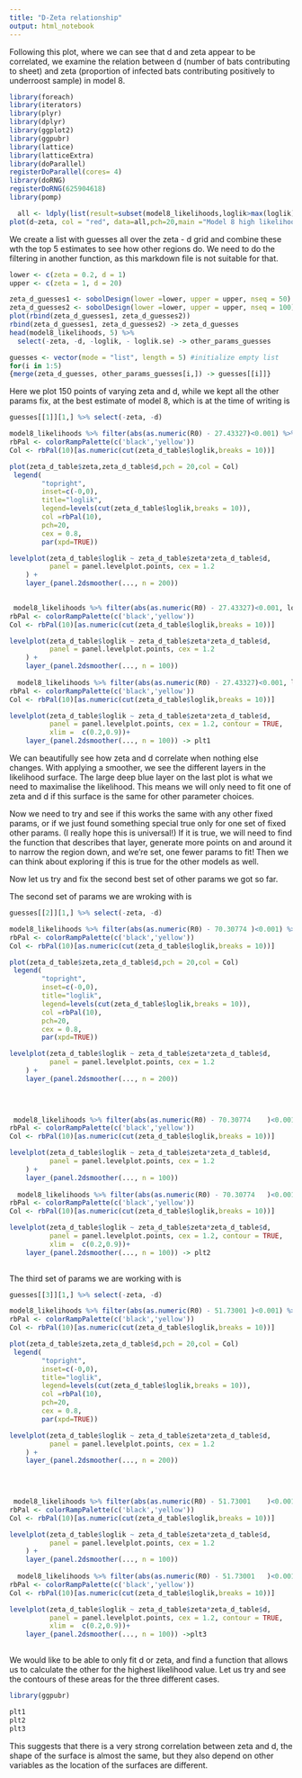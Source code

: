```yaml
---
title: "D-Zeta relationship"
output: html_notebook
---
```

Following this plot, where we can see that d and zeta appear to be correlated, we examine the relation between d (number of bats contributing to sheet) and zeta (proportion of infected bats contributing positively to underroost sample) in model 8. 
```r
library(foreach)
library(iterators)
library(plyr)
library(dplyr)
library(ggplot2)
library(ggpubr)
library(lattice)
library(latticeExtra)
library(doParallel)
registerDoParallel(cores= 4)
library(doRNG)
registerDoRNG(625904618)
library(pomp)

  all <- ldply(list(result=subset(model8_likelihoods,loglik>max(loglik)-20)))
plot(d~zeta, col = "red", data=all,pch=20,main ="Model 8 high likelihood areas" )
``` 
  We create a list with guesses all over the zeta - d grid and combine these wth the top 5 estimates to see how other regions do. We need to do the filtering in another function, as this markdown file is not suitable for that.
```r
lower <- c(zeta = 0.2, d = 1)
upper <- c(zeta = 1, d = 20)

zeta_d_guesses1 <- sobolDesign(lower =lower, upper = upper, nseq = 50)
zeta_d_guesses2 <- sobolDesign(lower =lower, upper = upper, nseq = 100)
plot(rbind(zeta_d_guesses1, zeta_d_guesses2))
rbind(zeta_d_guesses1, zeta_d_guesses2) -> zeta_d_guesses
head(model8_likelihoods, 5) %>%
  select(-zeta, -d, -loglik, - loglik.se) -> other_params_guesses

guesses <- vector(mode = "list", length = 5) #initialize empty list
for(i in 1:5)
{merge(zeta_d_guesses, other_params_guesses[i,]) -> guesses[[i]]}
```
 Here we plot 150 points of varying zeta and d, while we kept all the other params fix, at the best estimate of model 8, which is at the time of writing is
 
```r
guesses[[1]][1,] %>% select(-zeta, -d)
```


```r

model8_likelihoods %>% filter(abs(as.numeric(R0) - 27.43327)<0.001) %>% select(zeta,d, loglik)  -> zeta_d_table
rbPal <- colorRampPalette(c('black','yellow'))
Col <- rbPal(10)[as.numeric(cut(zeta_d_table$loglik,breaks = 10))]

plot(zeta_d_table$zeta,zeta_d_table$d,pch = 20,col = Col) 
 legend(
        "topright",
        inset=c(-0,0),
        title="loglik",
        legend=levels(cut(zeta_d_table$loglik,breaks = 10)),
        col =rbPal(10),
        pch=20,
        cex = 0.8,
        par(xpd=TRUE))

levelplot(zeta_d_table$loglik ~ zeta_d_table$zeta*zeta_d_table$d, 
          panel = panel.levelplot.points, cex = 1.2
    ) + 
    layer_(panel.2dsmoother(..., n = 200))

 
 model8_likelihoods %>% filter(abs(as.numeric(R0) - 27.43327)<0.001, loglik>max(loglik)-100) %>% select(zeta,d, loglik)  -> zeta_d_table
rbPal <- colorRampPalette(c('black','yellow'))
Col <- rbPal(10)[as.numeric(cut(zeta_d_table$loglik,breaks = 10))]

levelplot(zeta_d_table$loglik ~ zeta_d_table$zeta*zeta_d_table$d, 
          panel = panel.levelplot.points, cex = 1.2
    ) + 
    layer_(panel.2dsmoother(..., n = 100))
 
  model8_likelihoods %>% filter(abs(as.numeric(R0) - 27.43327)<0.001, loglik>max(loglik)-50) %>% select(zeta,d, loglik)  -> zeta_d_table
rbPal <- colorRampPalette(c('black','yellow'))
Col <- rbPal(10)[as.numeric(cut(zeta_d_table$loglik,breaks = 10))]

levelplot(zeta_d_table$loglik ~ zeta_d_table$zeta*zeta_d_table$d, 
          panel = panel.levelplot.points, cex = 1.2, contour = TRUE,
          xlim =  c(0.2,0.9))+ 
    layer_(panel.2dsmoother(..., n = 100)) -> plt1
```
  We can beautifully see how zeta and d correlate when nothing else changes. With applying a smoother, we see the different layers in the likelihood surface. The large deep blue layer on the last plot is what we need to maximalise the likelihood. This means we will only need to fit one of zeta and d if this surface is the same for other parameter choices.
  
  Now we need to try and see if this works the same with any other fixed params, or if we just found something special true only for one set of fixed other params. (I really hope this is universal!) If it is true, we will need to find the function that describes that layer, generate more points on and around it to narrow the region down, and we're set, one fewer params to fit!
  Then we can think about exploring if this is true for the other models as well.
    
   Now let us try and fix the second best set of other params we got so far.
   
The second set of params we are wroking with is 
```r
guesses[[2]][1,] %>% select(-zeta, -d)
```

```r

model8_likelihoods %>% filter(abs(as.numeric(R0) - 70.30774	)<0.001) %>% select(zeta,d, loglik)  -> zeta_d_table
rbPal <- colorRampPalette(c('black','yellow'))
Col <- rbPal(10)[as.numeric(cut(zeta_d_table$loglik,breaks = 10))]

plot(zeta_d_table$zeta,zeta_d_table$d,pch = 20,col = Col) 
 legend(
        "topright",
        inset=c(-0,0),
        title="loglik",
        legend=levels(cut(zeta_d_table$loglik,breaks = 10)),
        col =rbPal(10),
        pch=20,
        cex = 0.8,
        par(xpd=TRUE))

levelplot(zeta_d_table$loglik ~ zeta_d_table$zeta*zeta_d_table$d, 
          panel = panel.levelplot.points, cex = 1.2
    ) + 
    layer_(panel.2dsmoother(..., n = 200))


 
 
 model8_likelihoods %>% filter(abs(as.numeric(R0) - 70.30774	)<0.001, loglik>max(loglik)-100) %>% select(zeta,d, loglik)  -> zeta_d_table
rbPal <- colorRampPalette(c('black','yellow'))
Col <- rbPal(10)[as.numeric(cut(zeta_d_table$loglik,breaks = 10))]

levelplot(zeta_d_table$loglik ~ zeta_d_table$zeta*zeta_d_table$d, 
          panel = panel.levelplot.points, cex = 1.2
    ) + 
    layer_(panel.2dsmoother(..., n = 100))
 
  model8_likelihoods %>% filter(abs(as.numeric(R0) - 70.30774	)<0.001, loglik>max(loglik)-50) %>% select(zeta,d, loglik)  -> zeta_d_table
rbPal <- colorRampPalette(c('black','yellow'))
Col <- rbPal(10)[as.numeric(cut(zeta_d_table$loglik,breaks = 10))]

levelplot(zeta_d_table$loglik ~ zeta_d_table$zeta*zeta_d_table$d, 
          panel = panel.levelplot.points, cex = 1.2, contour = TRUE,
          xlim =  c(0.2,0.9))+ 
    layer_(panel.2dsmoother(..., n = 100)) -> plt2
      
```  
 
 The third set of params we are working with is 
```r
guesses[[3]][1,] %>% select(-zeta, -d)
```

```r

model8_likelihoods %>% filter(abs(as.numeric(R0) - 51.73001	)<0.001) %>% select(zeta,d, loglik)  -> zeta_d_table
rbPal <- colorRampPalette(c('black','yellow'))
Col <- rbPal(10)[as.numeric(cut(zeta_d_table$loglik,breaks = 10))]

plot(zeta_d_table$zeta,zeta_d_table$d,pch = 20,col = Col) 
 legend(
        "topright",
        inset=c(-0,0),
        title="loglik",
        legend=levels(cut(zeta_d_table$loglik,breaks = 10)),
        col =rbPal(10),
        pch=20,
        cex = 0.8,
        par(xpd=TRUE))

levelplot(zeta_d_table$loglik ~ zeta_d_table$zeta*zeta_d_table$d, 
          panel = panel.levelplot.points, cex = 1.2
    ) + 
    layer_(panel.2dsmoother(..., n = 200))


 
 
 model8_likelihoods %>% filter(abs(as.numeric(R0) - 51.73001	)<0.001, loglik>max(loglik)-100) %>% select(zeta,d, loglik)  -> zeta_d_table
rbPal <- colorRampPalette(c('black','yellow'))
Col <- rbPal(10)[as.numeric(cut(zeta_d_table$loglik,breaks = 10))]

levelplot(zeta_d_table$loglik ~ zeta_d_table$zeta*zeta_d_table$d, 
          panel = panel.levelplot.points, cex = 1.2
    ) + 
    layer_(panel.2dsmoother(..., n = 100))
 
  model8_likelihoods %>% filter(abs(as.numeric(R0) - 51.73001	)<0.001, loglik>max(loglik)-50) %>% select(zeta,d, loglik)  -> zeta_d_table
rbPal <- colorRampPalette(c('black','yellow'))
Col <- rbPal(10)[as.numeric(cut(zeta_d_table$loglik,breaks = 10))]

levelplot(zeta_d_table$loglik ~ zeta_d_table$zeta*zeta_d_table$d, 
          panel = panel.levelplot.points, cex = 1.2, contour = TRUE,
          xlim =  c(0.2,0.9))+ 
    layer_(panel.2dsmoother(..., n = 100)) ->plt3
    
```  

  We would like to be able to only fit d or zeta, and find a function that allows us to calculate the other for the highest likelihood value. Let us try and see the contours of these areas for the three different cases.
  
```r
library(ggpubr)

plt1
plt2
plt3
```  
  This suggests that there is a very strong correlation between zeta and d, the shape of the surface is almost the same,  but they also depend on other variables as the location of the surfaces are different.